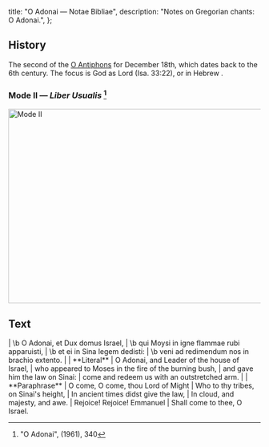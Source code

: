   title: "O Adonai — Notae Bibliae",
  description: "Notes on Gregorian chants: O Adonai.",
};

<Initial text="O Adonai" />

## History

The second of the [O Antiphons](/glossary/liturgical-terms#o-antiphons) for December 18th, which dates back to the 6th century. The focus is God as Lord (Isa. 33:22), or in Hebrew *<Definition lang="hebrew" anchor="adonai" text="Adonai" />*.

### Mode II — *Liber Usualis* [^1]

<Image
  src="/chants/o-adonai.svg"
  alt="Mode II"
  width="600"
  height="388"
/>

## Text

<Poetry>
|  \b O Adonai, et Dux domus Israel,
|  \b qui Moysi in igne flammae rubi apparuisti,
|  \b et ei in Sina legem dedisti:
|  \b veni ad redimendum nos in brachio extento.
|
|  **Literal**
|  O Adonai, and Leader of the house of Israel,
|  who appeared to Moses in the fire of the burning bush,
|  and gave him the law on Sinai:
|  come and redeem us with an outstretched arm.
|
|  **Paraphrase**
|  O come, O come, thou Lord of Might
|  Who to thy tribes, on Sinai's height,
|  In ancient times didst give the law,
|  In cloud, and majesty, and awe.
|  Rejoice! Rejoice! Emmanuel
|  Shall come to thee, O Israel.
</Poetry>

[^1]: "O Adonai", *<Definition lang="latin" anchor="liber-usualis" text="Liber Usualis" />* (1961), 340
